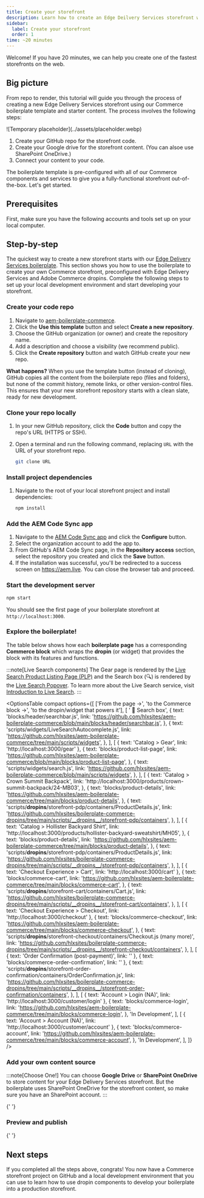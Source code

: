 ```yaml
---
title: Create your storefront
description: Learn how to create an Edge Deilvery Services storefront while mastering dropin component customization.
sidebar:
  label: Create your storefront
  order: 1
time: ~20 minutes
---
```



Welcome! If you have 20 minutes, we can help you create one of the fastest storefronts on the web.

## Big picture

From repo to render, this tutorial will guide you through the process of creating a new Edge Delivery Services storefront using our Commerce boilerplate template and starter content. The process involves the following steps:

<Diagram caption="Steps for creating your Edge Delivery Services storefront.">
  ![Temporary placeholder](../assets/placeholder.webp)
</Diagram>

<Callouts>

1. Create your GitHub repo for the storefront code.
1. Create your Google drive for the storefront content. (You can alsoe use SharePoint OneDrive.)
1. Connect your content to your code.

</Callouts>

The boilerplate template is pre-configured with all of our Commerce components and services to give you a fully-functional storefront out-of-the-box. Let's get started.

## Prerequisites

First, make sure you have the following accounts and tools set up on your local computer.

<CardGrid>
  <LinkCard
    noborder
    icon="github"
    title="GitHub"
    description="Sign into your GitHub account."
    href="https://github.com/login"
    rightIcon="external"
    target="_blank"
    rel="noopener noreferrer"
    aria-label="Link (opens in a new tab)"
  />
  <LinkCard
    noborder
    icon="node"
    title="Node.js"
    description="Verify your Node version (LTS)."
    href="https://nodejs.org/en"
    rightIcon="external"
    target="_blank"
    rel="noopener noreferrer"
    aria-label="Link (opens in a new tab)"
  />

</CardGrid>

## Step-by-step

The quickest way to create a new storefront starts with our [Edge Delivery Services boilerplate](https://github.com/hlxsites/boilerplate-commerce-dropins). This section shows you how to use the boilerplate to create your own Commerce storefront, preconfigured with Edge Delivery Services and Adobe Commerce dropins.
Complete the following steps to set up your local development environment and start developing your storefront.

<Tutorial>

### Create your code repo

1. Navigate to [aem-boilerplate-commerce](https://github.com/hlxsites/aem-boilerplate-commerce).
1. Click the **Use this template** button and select **Create a new repository**.
1. Choose the GitHub organization (or owner) and create the repository name.
1. Add a description and choose a visibility (we recommend public).
1. Click the **Create repository** button and watch GitHub create your new repo.

**What happens?** When you use the template button (instead of cloning), GitHub copies all the content from the boilerplate repo (files and folders), but none of the commit history, remote links, or other version-control files. This ensures that your new storefront repository starts with a clean slate, ready for new development.

### Clone your repo locally

1. In your new GitHub repository, click the **Code** button and copy the repo's URL (HTTPS or SSH).
1. Open a terminal and run the following command, replacing `URL` with the URL of your storefront repo.

   ```bash frame="none"
   git clone URL
   ```

### Install project dependencies

1. Navigate to the root of your local storefront project and install dependencies:

   ```bash frame="none"
   npm install
   ```

### Add the AEM Code Sync app

1. Navigate to the [AEM Code Sync app](https://github.com/apps/aem-code-sync) and click the **Configure** button.
1. Select the organization account to add the app to.
1. From GitHub's AEM Code Sync page, in the **Repository access** section, select the repository you created and click the **Save** button.
1. If the installation was successful, you'll be redirected to a success screen on https://aem.live. You can close the browser tab and proceed.

### Start the development server

```bash frame="none"
npm start
```

You should see the first page of your boilerplate storefront at `http://localhost:3000`.

<Screenshot src={BoilerplateHomePage} alt="Boilerplate Home Page" width="740px" />

### Explore the boilerplate!

The table below shows how each **boilerplate page** has a corresponding **Commerce block** which wraps the **dropin** (or widget) that provides the block with its features and functions.

:::note[Live Search components]
The Gear page is rendered by the [Live Search Product Listing Page
(PLP)](https://experienceleague.adobe.com/docs/commerce-merchant-services/live-search/live-search-storefront/plp-styling.html?lang=en)
and the Search box (🔍) is rendered by the [Live Search
Popover](https://experienceleague.adobe.com/docs/commerce-merchant-services/live-search/live-search-storefront/storefront-popover.html?lang=en).
To learn more about the Live Search service, visit [Introduction to Live
Search](https://experienceleague.adobe.com/docs/commerce-merchant-services/live-search/overview.html?lang=en#live-search-components).
:::

<OptionsTable
  compact
  options={[
    ['From the page →', 'to the Commerce block →', 'to the dropin/widget that powers it'],
    [
      ' 🔎 Search box',
      {
        text: 'blocks/header/searchbar.js',
        link: 'https://github.com/hlxsites/aem-boilerplate-commerce/blob/main/blocks/header/searchbar.js',
      },
      {
        text: 'scripts/widgets/LiveSearchAutocomplete.js',
        link: 'https://github.com/hlxsites/aem-boilerplate-commerce/tree/main/scripts/widgets',
      },
    ],
    [
      { text: 'Catalog > Gear', link: 'http://localhost:3000/gear' },
      {
        text: 'blocks/product-list-page',
        link: 'https://github.com/hlxsites/aem-boilerplate-commerce/blob/main/blocks/product-list-page',
      },
      {
        text: 'scripts/widgets/search.js',
        link: 'https://github.com/hlxsites/aem-boilerplate-commerce/blob/main/scripts/widgets',
      },
    ],
    [
      {
        text: 'Catalog > Crown Summit Backpack',
        link: 'http://localhost:3000/products/crown-summit-backpack/24-MB03',
      },
      {
        text: 'blocks/product-details',
        link: 'https://github.com/hlxsites/aem-boilerplate-commerce/tree/main/blocks/product-details',
      },
      {
        text: 'scripts/__dropins__/storefront-pdp/containers/ProductDetails.js',
        link: 'https://github.com/hlxsites/boilerplate-commerce-dropins/tree/main/scripts/__dropins__/storefront-pdp/containers',
      },
    ],
    [
      {
        text: 'Catalog > Hollister Backyard Shirt',
        link: 'http://localhost:3000/products/hollister-backyard-sweatshirt/MH05',
      },
      {
        text: 'blocks/product-details',
        link: 'https://github.com/hlxsites/aem-boilerplate-commerce/tree/main/blocks/product-details',
      },
      {
        text: 'scripts/__dropins__/storefront-pdp/containers/ProductDetails.js',
        link: 'https://github.com/hlxsites/boilerplate-commerce-dropins/tree/main/scripts/__dropins__/storefront-pdp/containers',
      },
    ],
    [
      { text: 'Checkout Experience > Cart', link: 'http://localhost:3000/cart' },
      {
        text: 'blocks/commerce-cart',
        link: 'https://github.com/hlxsites/aem-boilerplate-commerce/tree/main/blocks/commerce-cart',
      },
      {
        text: 'scripts/__dropins__/storefront-cart/containers/Cart.js',
        link: 'https://github.com/hlxsites/boilerplate-commerce-dropins/tree/main/scripts/__dropins__/storefront-cart/containers',
      },
    ],
    [
      { text: 'Checkout Experience > Checkout', link: 'http://localhost:3000/checkout' },
      {
        text: 'blocks/commerce-checkout',
        link: 'https://github.com/hlxsites/aem-boilerplate-commerce/tree/main/blocks/commerce-checkout',
      },
      {
        text: 'scripts/__dropins__/storefront-checkout/containers/Checkout.js (many more)',
        link: 'https://github.com/hlxsites/boilerplate-commerce-dropins/tree/main/scripts/__dropins__/storefront-checkout/containers',
      },
    ],
    [
      { text: 'Order Confirmation (post-payment)', link: '' },
      { text: 'blocks/commerce-order-confirmation', link: '' },
      {
        text: 'scripts/__dropins__/storefront-order-confirmation/containers/OrderConfirmation.js',
        link: 'https://github.com/hlxsites/boilerplate-commerce-dropins/tree/main/scripts/__dropins__/storefront-order-confirmation/containers',
      },
    ],
    [
      { text: 'Account > Login (NA)', link: 'http://localhost:3000/customer/login' },
      {
        text: 'blocks/commerce-login',
        link: 'https://github.com/hlxsites/aem-boilerplate-commerce/tree/main/blocks/commerce-login',
      },
      'In Development',
    ],
    [
      { text: 'Account > Account (NA)', link: 'http://localhost:3000/customer/account' },
      {
        text: 'blocks/commerce-account',
        link: 'https://github.com/hlxsites/aem-boilerplate-commerce/tree/main/blocks/commerce-account',
      },
      'In Development',
    ],
  ]}
/>

### Add your own content source

:::note[Choose One!]
You can choose **Google Drive** or **SharePoint OneDrive** to store content for your Edge Delivery Services
storefront. But the boilerplate uses SharePoint OneDrive for the storefront content, so make sure you have an SharePoint account.
:::

{' '}

<LinkCard
  noborder
  icon="googledrive"
  title="Google Drive*"
  description="Create a Google Drive account."
  href="https://www.google.com/drive/"
  rightIcon="external"
  target="_blank"
  rel="noopener noreferrer"
  aria-label="Link (opens in a new tab)"
/>
<LinkCard
  noborder
  icon="sharepoint"
  title="SharePoint*"
  description="Create a SharePoint account."
  href="https://www.microsoft.com/en-us/microsoft-365/sharepoint/collaboration/"
  rightIcon="external"
  target="_blank"
  rel="noopener noreferrer"
  aria-label="Link (opens in a new tab)"
/>

### Preview and publish

{' '}

<LinkCard
  noborder
  icon="sidekick"
  title="Sidekick"
  description="Install the Sidekick extension."
  href="https://chromewebstore.google.com/detail/aem-sidekick/ccfggkjabjahcjoljmgmklhpaccedipo"
  rightIcon="external"
  target="_blank"
  rel="noopener noreferrer"
  aria-label="Link (opens in a new tab)"
/>

</Tutorial>

## Next steps

If you completed all the steps above, congrats! You now have a Commerce storefront project on GitHub and a local development environment that you can use to learn how to use dropin components to develop your boilerplate into a production storefront.
